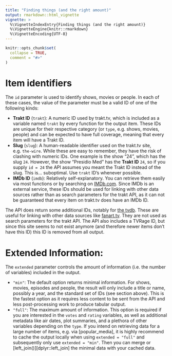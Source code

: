 ```yaml
---
title: "Finding things (and the right amount)"
output: rmarkdown::html_vignette
vignette: >
  %\VignetteIndexEntry{Finding things (and the right amount)}
  %\VignetteEngine{knitr::rmarkdown}
  %\VignetteEncoding{UTF-8}
---
```


```r
knitr::opts_chunk$set(
  collapse = TRUE,
  comment = "#>"
)
```

# Item identifiers

The `id` parameter is used to identify shows, movies or people.
In each of these cases, the value of the parameter must be a valid ID of one of the
following kinds:

- **Trakt ID** (`trakt`): A numeric ID used by trakt.tv, which is included
as a variable named `trakt` by every function for the output item. These
IDs are unique for their respective category (or `type`, e.g. shows, movies, people)
and can be expected to have full coverage, meaning that every item will have a
Trakt ID.
- **Slug** (`slug`): A human-readable identifier used on the trakt.tv site,
e.g. `the-wire`. While these are easy to remember, they have the risk of
clashing with numeric IDs. One example is the show "24", which has the slug `24`.
However, the show "Presidio Med" has the **Trakt ID** `24`, so if you supply
`id = 24` the API assumes you meant the Trakt ID instead of the slug.
This is... suboptimal. Use `trakt` ID's whenever possible.
- **IMDb ID** (`imdb`): Relatively self-explanatory. You can retrieve them easily
via most functions or by searching on [IMDb.com](https://www.imdb.com/). Since
IMDb is an external service, these IDs should be used for linking with other
data sources rather than as search parameters for the trakt API, as it can not
be guaranteed that every item on trakt.tv does have an IMDb ID.

The API does return some additional IDs, notably for [the tvdb](https://www.thetvdb.com).
These are useful for linking with other data sources like
[fanart.tv](https://fanart.tv/).
They are not used as search parameters for the trakt API. The API also includes
a TVRage ID, but since this site seems to not exist anymore (and therefore newer
items don't have this ID) this ID is removed from all output.

# Extended Information:

The `extended` parameter controls the amount of information (i.e. the number of
variables) included in the output.

- `"min"`: The default option returns minimal information. For shows, movies, episodes
and people, the result will only include a title or name, possibly a year, and the
standard set of IDs (see section above). This is the fastest option as it requires
less content to be sent from the API and less post-processing work to produce tabular
output.
- `"full"`: The maximum amount of information. This option is required if you are
interested in the `votes` and `rating` variables, as well as additional metadata
like air dates, plot summaries, and a plethora of other variables depending on
the `type`. If you intend on retrieving data for a large number of items,
e.g. via [popular_media], it is highly recommend to cache the output locally when
using `extended = "full"` and subsequently only use `extended = "min"`.
Then you can merge or [left_join()][dplyr::left_join] the minimal data with your
cached data.